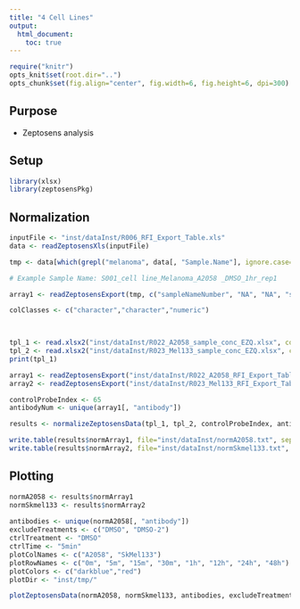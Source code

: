 ```yaml
---
title: "4 Cell Lines"
output: 
  html_document:
    toc: true
---
```


```r
require("knitr")
opts_knit$set(root.dir="..")
opts_chunk$set(fig.align="center", fig.width=6, fig.height=6, dpi=300)

```

## Purpose
* Zeptosens analysis

## Setup 
```r
library(xlsx)
library(zeptosensPkg)
```

## Normalization
```r
inputFile <- "inst/dataInst/R006_RFI_Export_Table.xls"
data <- readZeptosensXls(inputFile)

tmp <- data[which(grepl("melanoma", data[, "Sample.Name"], ignore.case=TRUE)),]

# Example Sample Name: S001_cell line_Melanoma_A2058 _DMSO_1hr_rep1

array1 <- readZeptosensExport(tmp, c("sampleNameNumber", "NA", "NA", "sampleName", "treatment", "time", "replicate"))

colClasses <- c("character","character","numeric")


        
tpl_1 <- read.xlsx2("inst/dataInst/R022_A2058_sample_conc_EZQ.xlsx", colClasses=colClasses, stringsAsFactors=F, sheetIndex=1)
tpl_2 <- read.xlsx2("inst/dataInst/R023_Mel133_sample_conc_EZQ.xlsx", colClasses=colClasses, stringsAsFactors=F, sheetIndex=1)
print(tpl_1)

array1 <- readZeptosensExport("inst/dataInst/R022_A2058_RFI_Export_Table.xls", c("sampleName", "treatment", "time"))
array2 <- readZeptosensExport("inst/dataInst/R023_Mel133_RFI_Export_Table.xls", c("sampleName", "treatment", "time"))

controlProbeIndex <- 65
antibodyNum <- unique(array1[, "antibody"])

results <- normalizeZeptosensData(tpl_1, tpl_2, controlProbeIndex, antibodyNum)

write.table(results$normArray1, file="inst/dataInst/normA2058.txt", sep="\t", quote=FALSE, row.names=FALSE, col.names=TRUE)
write.table(results$normArray2, file="inst/dataInst/normSkmel133.txt", sep="\t", quote=FALSE, row.names=FALSE, col.names=TRUE)
```

## Plotting 
```r
normA2058 <- results$normArray1
normSkmel133 <- results$normArray2
    
antibodies <- unique(normA2058[, "antibody"])
excludeTreatments <- c("DMSO", "DMSO-2")
ctrlTreatment <- "DMSO"
ctrlTime <- "5min"
plotColNames <- c("A2058", "SkMel133")
plotRowNames <- c("0m", "5m", "15m", "30m", "1h", "12h", "24h", "48h")
plotColors <- c("darkblue","red")
plotDir <- "inst/tmp/"

plotZeptosensData(normA2058, normSkmel133, antibodies, excludeTreatments, ctrlTreatment, ctrlTime, plotColNames, plotRowNames, plotColors, plotDir)
```
